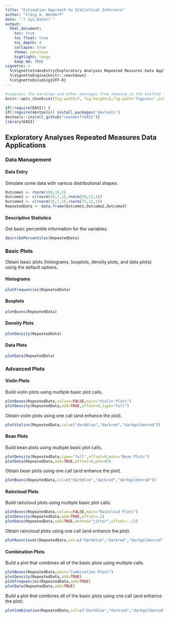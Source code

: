 ```yaml
---
title: "Estimation Approach to Statistical Inference"
author: "Craig A. Wendorf"
date: "`r Sys.Date()`"
output:
  html_document:
    toc: true
    toc_float: true
    toc_depth: 4
    collapse: true
    theme: cerulean
    highlight: tango
    keep_md: TRUE
vignette: >
  %\VignetteIndexEntry{Exploratory Analyses Repeated Measures Data Applications}
  %\VignetteEngine{knitr::rmarkdown}
  %\VignetteEncoding{UTF-8}
---
```


```r
#suppress the warnings and other messages from showing in the knitted file.
knitr::opts_chunk$set(fig.width=7, fig.height=5,fig.path='figures/',echo=TRUE,warning=FALSE,message=FALSE)
```

```r
if(!require(EASI)) {
if(!require(devtools)) install.packages('devtools')
devtools::install_github("cwendorf/EASI")}
library(EASI)
```

## Exploratory Analyses Repeated Measures Data Applications

### Data Management

#### Data Entry

Simulate some data with various distributional shapes.
```r
Outcome1 <- rnorm(100,10,2)
Outcome2 <- c(rnorm(50,7,1),rnorm(50,13,1))
Outcome3 <- c(rnorm(25,7,1),rnorm(75,11,1))
RepeatedData <- data.frame(Outcome1,Outcome2,Outcome3)
```

#### Descriptive Statistics

Get basic percentile information for the variables.
```r
describePercentiles(RepeatedData)
```

### Basic Plots

Obtain basic plots (histograms, boxplots, density plots, and data plots) using the default options.

#### Histograms

```r
plotFrequencies(RepeatedData)
```

#### Boxplots

```r
plotBoxes(RepeatedData)
```

#### Density Plots

```r
plotDensity(RepeatedData)
```

#### Data Plots

```r
plotData(RepeatedData)
```

### Advanced Plots

#### Violin Plots

Build violin plots using multiple basic plot calls.
```r
plotBoxes(RepeatedData,values=FALSE,main="Violin Plots")
plotDensity(RepeatedData,add=TRUE,offset=0,type="full")
```

Obtain violin plots using one call (and enhance the plot).
```r
plotViolins(RepeatedData,col=c("darkblue","darkred","darkgoldenrod"))
```

#### Bean Plots

Build bean plots using multiple basic plot calls.
```r
plotDensity(RepeatedData,type="full",offset=0,main="Bean Plots")
plotData(RepeatedData,add=TRUE,offset=0,pch=95)
```

Obtain bean plots using one call (and enhance the plot).
```r
plotBeans(RepeatedData,col=c("darkblue","darkred","darkgoldenrod"))
```

#### Raincloud Plots

Build raincloud plots using multiple basic plot calls.
```r
plotBoxes(RepeatedData,values=FALSE,main="Raincloud Plots")
plotDensity(RepeatedData,add=TRUE,offset=.1)
plotData(RepeatedData,add=TRUE,method="jitter",offset=-.15)
```

Obtain raincloud plots using one call (and enhance the plot).
```r
plotRainclouds(RepeatedData,col=c("darkblue","darkred","darkgoldenrod"))
```

#### Combination Plots

Build a plot that combines all of the basic plots using multiple calls.
```r
plotBoxes(RepeatedData,main="Combination Plots")
plotDensity(RepeatedData,add=TRUE)
plotFrequencies(RepeatedData,add=TRUE)
plotData(RepeatedData,add=TRUE)
```

Build a plot that combines all of the basic plots using one call (and enhance the plot).
```r
plotCombination(RepeatedData,col=c("darkblue","darkred","darkgoldenrod"))
```
